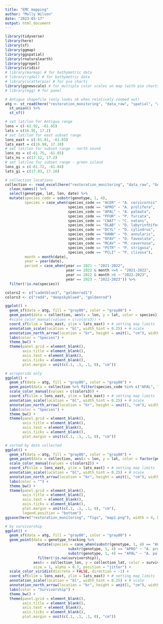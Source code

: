 ```yaml
---
title: "EMC mapping"
author: "Molly Wilson"
date: "2023-03-17"
output: html_document
---
```


```r
library(tidyverse)
library(here)
library(sf)
library(ggmap)
library(ggspatial)
library(rnaturalearth)
library(ggrepel)
library(viridis)
# library(marmap) # for bathymetric data
# library(rgdal) # for bathymetric data
# library(scatterpie) # for pie charts
library(ggnewscale) # for multiple color scales on map (with pie charts)
# library(egg) # for panel

```

```r
# Antigua shapefile (only looks ok when relatively zoomed out)
atg <- st_read(here("restoration_monitoring", "data_raw", "spatial", "atg_adm_2019_shp", "atg_admbnda_adm0_2019.shp")) %>%
  st_union() %>%
  st_sf() 

# set lat/lon for Antigua range
lons = c(-61.92, -61.65)
lats = c(16.95, 17.2)
# set lat/lon for east subset range
lons_east = c(-61.81, -61.65)
lats_east = c(16.98, 17.18)
# set lat/lon for subset range - north sound
lons_ns = c(-61.75, -61.65)
lats_ns = c(17.12, 17.2)
# set lat/lon for subset range - green island
lons_gi = c(-61.72, -61.64)
lats_gi = c(17.03, 17.10)

# collection locations
collection <- read_excel(here("restoration_monitoring", "data_raw", "Genotype tracking.xlsx"), sheet = "collection") %>% 
  clean_names() %>%
  select(genotype, lat, lon, date) %>%
  mutate(species_code = substr(genotype, 1, 4),
         species = case_when(species_code == "ACER" ~ "A. cervicornis",
                             species_code == "APRO" ~ "A. prolifera",
                             species_code == "APAL" ~ "A. palmata",
                             species_code == "PFUR" ~ "P. furcata",
                             species_code == "CNAT" ~ "C. natans",
                             species_code == "DLAB" ~ "D. labyrinthiformis",
                             species_code == "DCYL" ~ "D. cylindrus",
                             species_code == "OANN" ~ "O. annularis",
                             species_code == "OFAV" ~ "O. faveolata",
                             species_code == "MCAV" ~ "M. cavernosa",
                             species_code == "PSTR" ~ "P. strigosa",
                             species_code == "PCLI" ~ "P. clivosa"),
         month = month(date),
         year = year(date),
         period = case_when(year == 2021 ~ "2021-2022",
                            year == 2022 & month <=6 ~ "2021-2022",
                            year == 2022 & month >6 ~ "2022-2023",
                            year == 2023 ~ "2022-2023")) %>%
  filter(!is.na(species))

colors2 <- c("cadetblue3", "goldenrod1")
colors3 <- c("red4", "deepskyblue4", "goldenrod")
```

```r
ggplot() +
  geom_sf(data = atg, fill = "gray80", color = "gray80") +
  geom_point(data = collection, aes(x = lon, y = lat, color = species), size = 1, alpha = 0.7, position = position_jitter(width = 0.002, height = 0.002)) +
  #scale_color_manual(values = c(colors3)) +
  coord_sf(xlim = lons_east, ylim = lats_east) + # setting map limits
  annotation_scale(location = "bl", width_hint = 0.25) + # scale
  annotation_north_arrow(location = "br", height = unit(1, "cm"), width = unit(0.5, "cm")) +
  labs(color = "Species") +
  theme_bw() +
  theme(panel.grid = element_blank(),
        axis.title = element_blank(), 
        axis.text = element_blank(),
        axis.ticks = element_blank(),
        plot.margin = unit(c(.1, .1, .1, 0), "cm"))

# acroporids only
ggplot() +
  geom_sf(data = atg, fill = "gray80", color = "gray80") +
  geom_point(data = collection %>% filter(species_code %in% c("APAL", "APRO", "ACER")), aes(x = lon, y = lat, color = species), size = 1, alpha = 0.7, position = position_jitter(width = 0.002, height = 0.002)) +
  scale_color_manual(values = c(colors3)) +
  coord_sf(xlim = lons_east, ylim = lats_east) + # setting map limits
  annotation_scale(location = "bl", width_hint = 0.25) + # scale
  annotation_north_arrow(location = "br", height = unit(1, "cm"), width = unit(0.5, "cm")) +
  labs(color = "Species") +
  theme_bw() +
  theme(panel.grid = element_blank(),
        axis.title = element_blank(), 
        axis.text = element_blank(),
        axis.ticks = element_blank(),
        plot.margin = unit(c(.1, .1, .1, 0), "cm"))

# sorted by date collected
ggplot() +
  geom_sf(data = atg, fill = "gray80", color = "gray80") +
  geom_point(data = collection, aes(x = lon, y = lat, color = factor(period)), size = 1, alpha = 0.7, position = position_jitter(width = 0.002, height = 0.002)) +
  scale_color_manual(values = c(colors2)) +
  coord_sf(xlim = lons_east, ylim = lats_east) + # setting map limits
  annotation_scale(location = "bl", width_hint = 0.25) + # scale
  annotation_north_arrow(location = "br", height = unit(1, "cm"), width = unit(0.5, "cm")) +
  labs(color = "") +
  theme_bw() +
  theme(panel.grid = element_blank(),
        axis.title = element_blank(), 
        axis.text = element_blank(),
        axis.ticks = element_blank(),
        plot.margin = unit(c(.1, .1, .1, 0), "cm"),
        legend.position = "bottom")
ggsave(here("restoration_monitoring", "figs", "map1.png"), width = 4, height = 4)
```


```r
# by survivorship
ggplot() +
  geom_sf(data = atg, fill = "gray80", color = "gray80") +
  geom_point(data = genotype_tracking %>% 
               mutate(species = case_when(substr(genotype, 1, 4) == "ACER" ~ "A. cervicornis",
                             substr(genotype, 1, 4) == "APRO" ~ "A. prolifera",
                             substr(genotype, 1, 4) == "APAL" ~ "A. palmata")) %>%
               filter(!is.na(survivorship)),
             aes(x = collection_lon, y = collection_lat, color = survivorship), 
             size = 1, alpha = 0.7, position = "jitter") +
  scale_color_viridis(discrete = FALSE, direction = -1) +
  coord_sf(xlim = lons_east, ylim = lats_east) + # setting map limits
  annotation_scale(location = "bl", width_hint = 0.25) + # scale
  annotation_north_arrow(location = "br", height = unit(1, "cm"), width = unit(0.5, "cm")) +
  labs(color = "Survivorship") +
  theme_bw() +
  theme(panel.grid = element_blank(),
        axis.title = element_blank(), 
        axis.text = element_blank(),
        axis.ticks = element_blank(),
        plot.margin = unit(c(.1, .1, .1, 0), "cm"))
```
